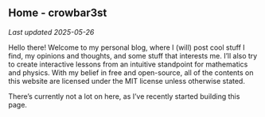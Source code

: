 Home - crowbar3st
---

*Last updated 2025-05-26*

Hello there! Welcome to my personal blog, where I (will) post cool stuff I find, my
opinions and thoughts, and some stuff that interests me. I'll also try to create
interactive lessons from an intuitive standpoint for mathematics and physics. With
my belief in free and open-source, all of the contents on this website are licensed
under the MIT license unless otherwise stated.

There's currently not a lot on here, as I've recently started building this page.
